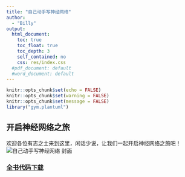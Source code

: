 ```yaml
---
title: "自己动手写神经网络"
author: 
  - "Billy"
output:
  html_document:
    toc: true
    toc_float: true
    toc_depth: 3
    self_contained: no
    css: res/index.css
  #pdf_document: default
  #word_document: default
---
```


```r
knitr::opts_chunk$set(echo = FALSE)
knitr::opts_chunk$set(warning = FALSE)
knitr::opts_chunk$set(message = FALSE)
library("gym.plantuml")
```

## 开启神经网络之旅

欢迎各位有志之士来到这里，闲话少说，让我们一起开启神经网络之旅吧！
![自己动手写神经网络 封面](res/face.jpg)

### [全书代码下载](http://www.uucode.net/201702/nncode)


## 
    


    

